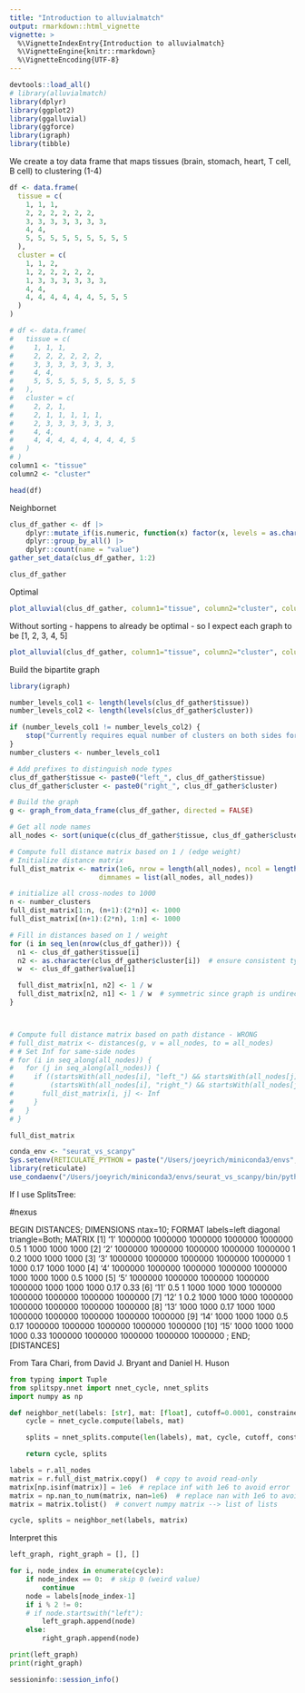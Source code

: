 ```yaml
---
title: "Introduction to alluvialmatch"
output: rmarkdown::html_vignette
vignette: >
  %\VignetteIndexEntry{Introduction to alluvialmatch}
  %\VignetteEngine{knitr::rmarkdown}
  %\VignetteEncoding{UTF-8}
---
```


```r
devtools::load_all()
# library(alluvialmatch)
library(dplyr)
library(ggplot2)
library(ggalluvial)
library(ggforce)
library(igraph)
library(tibble)
```

We create a toy data frame that maps tissues (brain, stomach, heart, T cell, B cell) to clustering (1-4)
```r
df <- data.frame(
  tissue = c(
    1, 1, 1,
    2, 2, 2, 2, 2, 2,
    3, 3, 3, 3, 3, 3, 3,
    4, 4,
    5, 5, 5, 5, 5, 5, 5, 5, 5
  ),
  cluster = c(
    1, 1, 2,
    1, 2, 2, 2, 2, 2,
    1, 3, 3, 3, 3, 3, 3,
    4, 4,
    4, 4, 4, 4, 4, 4, 5, 5, 5
  )
)

# df <- data.frame(
#   tissue = c(
#     1, 1, 1,
#     2, 2, 2, 2, 2, 2,
#     3, 3, 3, 3, 3, 3, 3,
#     4, 4,
#     5, 5, 5, 5, 5, 5, 5, 5, 5
#   ),
#   cluster = c(
#     2, 2, 1,
#     2, 1, 1, 1, 1, 1,
#     2, 3, 3, 3, 3, 3, 3,
#     4, 4,
#     4, 4, 4, 4, 4, 4, 4, 4, 5
#   )
# )
column1 <- "tissue"
column2 <- "cluster"

head(df)
```


Neighbornet
```r
clus_df_gather <- df |>
    dplyr::mutate_if(is.numeric, function(x) factor(x, levels = as.character(sort(unique(x))))) |>
    dplyr::group_by_all() |>
    dplyr::count(name = "value")
gather_set_data(clus_df_gather, 1:2)

clus_df_gather
```

Optimal
```r
plot_alluvial(clus_df_gather, column1="tissue", column2="cluster", column_weights = "value", sorting_algorithm = "greedy_WBLF", color_bands=TRUE)
```

Without sorting - happens to already be optimal - so I expect each graph to be [1, 2, 3, 4, 5]
```r
plot_alluvial(clus_df_gather, column1="tissue", column2="cluster", column_weights = "value", sorting_algorithm = "None")
```


Build the bipartite graph
```r
library(igraph)

number_levels_col1 <- length(levels(clus_df_gather$tissue))
number_levels_col2 <- length(levels(clus_df_gather$cluster))

if (number_levels_col1 != number_levels_col2) {
    stop("Currently requires equal number of clusters on both sides for neighbornet")
}
number_clusters <- number_levels_col1

# Add prefixes to distinguish node types
clus_df_gather$tissue <- paste0("left_", clus_df_gather$tissue)
clus_df_gather$cluster <- paste0("right_", clus_df_gather$cluster)

# Build the graph
g <- graph_from_data_frame(clus_df_gather, directed = FALSE)

# Get all node names
all_nodes <- sort(unique(c(clus_df_gather$tissue, clus_df_gather$cluster)))

# Compute full distance matrix based on 1 / (edge weight)
# Initialize distance matrix
full_dist_matrix <- matrix(1e6, nrow = length(all_nodes), ncol = length(all_nodes),
                      dimnames = list(all_nodes, all_nodes))

# initialize all cross-nodes to 1000
n <- number_clusters
full_dist_matrix[1:n, (n+1):(2*n)] <- 1000
full_dist_matrix[(n+1):(2*n), 1:n] <- 1000

# Fill in distances based on 1 / weight
for (i in seq_len(nrow(clus_df_gather))) {
  n1 <- clus_df_gather$tissue[i]
  n2 <- as.character(clus_df_gather$cluster[i])  # ensure consistent type
  w  <- clus_df_gather$value[i]

  full_dist_matrix[n1, n2] <- 1 / w
  full_dist_matrix[n2, n1] <- 1 / w  # symmetric since graph is undirected
}



# Compute full distance matrix based on path distance - WRONG
# full_dist_matrix <- distances(g, v = all_nodes, to = all_nodes)
# # Set Inf for same-side nodes
# for (i in seq_along(all_nodes)) {
#   for (j in seq_along(all_nodes)) {
#     if ((startsWith(all_nodes[i], "left_") && startsWith(all_nodes[j], "left_")) ||
#         (startsWith(all_nodes[i], "right_") && startsWith(all_nodes[j], "right_"))) {
#       full_dist_matrix[i, j] <- Inf
#     }
#   }
# }
```

```r
full_dist_matrix
```


```r
conda_env <- "seurat_vs_scanpy"
Sys.setenv(RETICULATE_PYTHON = paste("/Users/joeyrich/miniconda3/envs", conda_env, "bin/python3.9", sep = "/"))
library(reticulate)
use_condaenv("/Users/joeyrich/miniconda3/envs/seurat_vs_scanpy/bin/python3.9", required = TRUE)
```

If I use SplitsTree:

#nexus

BEGIN DISTANCES;
DIMENSIONS ntax=10;
FORMAT labels=left diagonal triangle=Both;
MATRIX
[1] '1'     1000000 1000000 1000000 1000000 1000000 0.5 1 1000 1000 1000
[2] '2'     1000000 1000000 1000000 1000000 1000000 1 0.2 1000 1000 1000
[3] '3'     1000000 1000000 1000000 1000000 1000000 1 1000 0.17 1000 1000
[4] '4'     1000000 1000000 1000000 1000000 1000000 1000 1000 1000 0.5 1000
[5] '5'     1000000 1000000 1000000 1000000 1000000 1000 1000 1000 0.17 0.33
[6] '11'     0.5 1 1000 1000 1000 1000000 1000000 1000000 1000000 1000000
[7] '12'     1 0.2 1000 1000 1000 1000000 1000000 1000000 1000000 1000000
[8] '13'     1000 1000 0.17 1000 1000 1000000 1000000 1000000 1000000 1000000
[9] '14'     1000 1000 1000 0.5 0.17 1000000 1000000 1000000 1000000 1000000
[10] '15'     1000 1000 1000 1000 0.33 1000000 1000000 1000000 1000000 1000000
;
END; [DISTANCES]

From Tara Chari, from David J. Bryant and Daniel H. Huson
```python
from typing import Tuple
from splitspy.nnet import nnet_cycle, nnet_splits
import numpy as np

def neighbor_net(labels: [str], mat: [float], cutoff=0.0001, constrained=True) -> Tuple[list, list]:
    cycle = nnet_cycle.compute(labels, mat)

    splits = nnet_splits.compute(len(labels), mat, cycle, cutoff, constrained)

    return cycle, splits

labels = r.all_nodes
matrix = r.full_dist_matrix.copy()  # copy to avoid read-only
matrix[np.isinf(matrix)] = 1e6  # replace inf with 1e6 to avoid error
matrix = np.nan_to_num(matrix, nan=1e6)  # replace nan with 1e6 to avoid error
matrix = matrix.tolist()  # convert numpy matrix --> list of lists

cycle, splits = neighbor_net(labels, matrix)
```

Interpret this
```python
left_graph, right_graph = [], []

for i, node_index in enumerate(cycle):
    if node_index == 0:  # skip 0 (weird value)
        continue
    node = labels[node_index-1]
    if i % 2 != 0:
    # if node.startswith("left"):
        left_graph.append(node)
    else:
        right_graph.append(node)

print(left_graph)
print(right_graph)
```



```r
sessioninfo::session_info()
```
